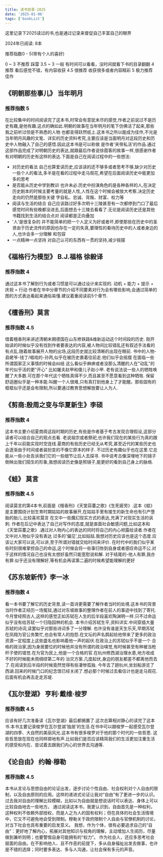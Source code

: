 ```yaml
---
title: 读书目录-2025
date: '2025-01-06'
tags: ['bookList']
---
```


这里记录下2025读过的书,也是通过记录来督促自己丰富自己的眼界

2024年已阅读: 8本

推荐指数0 - 5(带有个人的喜好)

0 ~ 3 不推荐 踩雷
3.5 ~ 3 一般 有时间可以看看，没时间就看下书的目录翻翻
4 推荐 看后感觉不错，有内容收获
4.5 很推荐 收获很多或者内容精彩
5 极力推荐 佳作

## 《明朝那些事儿》 当年明月

### 推荐指数 5

在比较集中的时间阅读完了这本书,时常会有意犹未尽的感觉,作者之前说过不是历史有趣,是他有趣.这点的确如此.明朝的故事在当年明月的笔下仿佛活了起来,那些我之前听过但是不熟悉的人物
也都变得跃然纸上.这本书之所以能成为佳作,不光是当年明月风趣的文笔、详实的历史资料考究,主要应该是当面明月对这段历史和历史中人物融入了自己的感悟.因此这本书是可以称做
是作者'夹带私活'的作品.通过这部作品完成了对明朝历史的表达,就跟最后作者说徐霞客的故事一样,很感谢作者有对明朝的历史有这样的表达.下面是自己在阅读过程中的一些想法:

- 对历史的看法 自己也算爱读历史,应该读的还不够多或者思考不够,缺少对历史一些个人的看法,多半是在看的过程中走马观花,希望在后面阅读历史中能更加多的思考
- 是否能从历史中学到教训 也许未必.历史中扮演角色的是各种各样的人,在决定历史剧本的时候主要考量的就是人性,人性在这个时候会被放大考察.决定历史走向的仍然是那些关键
  字自私、忠诚、背叛、财富、权力等
- 阅读与生活的结合 自己应该路过好多次明十三陵甚至有一次都停到门口了最后感觉时间有些晚都没进去,后面想去十三陵去看看了.无论是阅读历史还是其他书籍找到生活的结合点对
  阅读都是正向叠加
- '人'是很复杂的 并不能简单的把一个人定义为好或者坏,即使那些在历史中的圣贤由于历史流传的原因也存在一定的失真,要理性的看待历史中的人或者身边的人,也许会多一分理解
  和包容
- 一点精神一点坚持 对自己认可的东西有一贯的坚持,减少摇摆

## 《福格行为模型》 B.J.福格 徐毅译

### 推荐指数 4

通过这本书了解到行为或者习惯是可以通过设计来实现的.
动机 + 能力 + 提示 + 庆祝 = 行动
作者在书中分章节的介绍不同要素对行为会有哪些影响,会通过简单的图的方式表达看起来通俗易懂.建议着重阅读前5个章节.

## 《檀香刑》莫言

### 推荐指数 4.5

借着檀香刑来讲述清朝末期德国在山东修铁路&维新运动这个时间段的历史.
刚开始读的时候似乎没有找到作者要表达的内容,被人物间比较错乱还有叙述手法看的有点乱.随着故事展开人物的出场,这段历史就比较清晰的出现在眼前.
书中的人物-县姥爷-钱丁/唱戏的-孙丙,似乎在被历史裹着往前走.他们似乎会摇摆 在面临一些所谓国家正义事情的时候会纠结 这么看似乎麻痹或者没那么清醒的人在"动乱"的年代似乎活的更"开心"
比如屠夫赵甲和傻儿子赵小甲.
老有说法说一些人的牺牲唤醒了大多数.可在那个年代这个牺牲真得不少,而且甚至不愿意看到这种牺牲.
保留舒适圈似乎是一种本能.叫醒一个人很难,只有真打到他身上了才能醒。那些固有的框框似乎还是会有限制,所以要通过教育思想解放要让人为人.

## 《剪商:殷周之变与华夏新生》李硕

### 推荐指数 4

这本书主要介绍夏商周这段时期的历史,有些是作者基于考古发现合理假设,这部分读者可以结合自己的观点去看.
老说祖宗或者祭祀,也许我们现在的某些行为真的跟上千年以前能实现时空连线.夏商的有些历史已经无从考究,甚至近代的某些历史也会逐渐由于时间或者装扮变的不像它原本的样子.
不过历史有趣似乎也在这里.它总能从一些小处告诉我们它的一些细节让后人去探寻.
书中说考古像深埋地下的镜子倒映出我们陌生的形象,我想阅读历史像是照镜子,能更好的看到自己身上的脉络.

## 《蛙》 莫言

### 推荐指数 4.5

阅读莫言的第4本书,前面是《檀香刑》《天堂蒜薹之歌》《生死疲劳》.这本《蛙》是主要围绕计划生育时期姑姑的故事展开,在姑姑手里有接生的新生命也有引产堕胎的胎儿.比较喜欢莫言
在文中一些魔幻现实方式的表达,充满了对现实生活的讽刺.
作者在后记中表达了自己对写作的态度,就是直面社会敏感问题,比如这本和《天堂蒜薹之歌》.通过对人物内心的表达的同时将自己的内心袒露给读者.作者在文中对人物似乎没有表达
过多的'偏见',比如姑姑.我想对历史应该也是这个态度.应该让大家可以说,可以讲,至于所谓对错就交给时间来评价.
在时代中的我们似乎某些时刻很难掌控自己的命运,这个时候会将一些事归咎到自身或者感叹命运不公.对于这样的情况自己也没有太想好虽然只能宽慰说和解.
对于结尾的-他人有罪,我亦有罪.似乎还没有理解好,等有机会再读第二遍的时候希望能理解的更好

## 《苏东坡新传》李一冰

### 推荐指数 4

看一本书要了解它的历史背景,读一首诗更需要了解作者当时的处境.这本书的背景当时作者正经历一场冤狱,通过对东坡故事的整理作者在前人的事迹中找到了寄托.今月曾经照古人,这样的感觉正如苏轼在人生的后半段喜欢陶渊明一样.只不过命运似乎没有给苏轼一个归隐园林的机会.
本书介绍苏轼生平,资料详实.中间穿插大量苏轼的诗词,读罢似乎对那些诗词多了一分理解.
也许没有谁是天生乐天,早期苏轼在凤翔为官公务繁忙,也会有常人的抱怨.在文坛的声名鹊起给他带来了更多的政治资源一定程度上这些盛名也影响着他一声的起伏.在政治上的苏轼似乎不是一个
合格的政治家,因为身居要位的时候他并没有所谓的政治嗅觉,有时候甚至有种被当枪杆子使的错觉.在为官为民上,他是一个合格的官.在杭州修西湖治理水患,地方收成不好的时候能未雨绸缪第二年的
治灾方案.几度起伏,身边的朋友都差不都离他而去了.在阅读到后半段的时候竟然觉得有些凄惨孤独.
今年去了趟杭州,坐划船游览了西湖.回来的时候门口的纪念馆已经关闭了.想必那个时候过去看估计也是走马观花.后面有机会再去走走苏堤.

## 《瓦尔登湖》 亨利·戴维·梭罗

### 推荐指数 4.5
应该有好几次准备读《瓦尔登湖》最后都搁置了.这次总算相对静心的读完了这本书.本书主要记录梭罗在瓦尔登湖'独居'的生活.在书中可以跟梭罗一起感受瓦尔登湖的四季、大自然的美丽风光.这本书有很多梭罗对于他的那个时代的一些哲思.
这些哲思放在现在也同样掷地有声.比如我们是否应该精简我们的生活更加注重生活的感受和内在、尝试着去跟我们内心的世界去沟通等.

## 《论自由》 约翰·穆勒

### 推荐指数 4.5
本书从言论与思想自由的论证出发，逐步讨论个性自由、社会权利对个人自由的限制，以及自由原则的应用。这样的递进式论证让我对“自由”有了更进一步的认识。过去我对自由的理解比较模糊，比如以为自由就是想说话时可以表达、身体上可以比较自由地去一些地方。
通过阅读这本书，我更认识到，自由首先是一种权利，这种权利不依赖外部授权，而是人之为人的固有权利；但在具体的社会生活情境中，它又不可避免地会受到限制。穆勒关于政府限制个人自由与官僚机制的讨论，对当下社会也具有重要的启发意义。
我想，作为个体，很有必要追求自己的“自由”：更好地了解内心，拓展对其他知识与视角的理解，主动增加人生阅历，尽量做到兼听则明；也要警惕自身可能拥有的“权力”。
作为社会人，还应多思考社会层面的自由。在不影响他人、且不作恶的前提下，多从自身福祉出发去做事，也许是不错的选择；同时要多表达、多与人沟通，让社会保有多元的声音。

